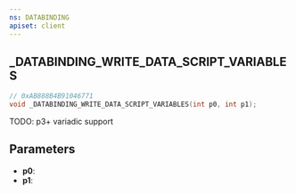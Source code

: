 ```yaml
---
ns: DATABINDING
apiset: client
---
```

## _DATABINDING_WRITE_DATA_SCRIPT_VARIABLES

```c
// 0xAB888B4B91046771
void _DATABINDING_WRITE_DATA_SCRIPT_VARIABLES(int p0, int p1);
```
TODO: p3+ variadic support


## Parameters
* **p0**:
* **p1**: